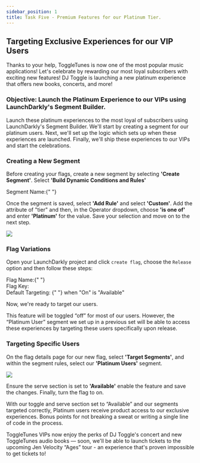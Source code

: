 ```yaml
---
sidebar_position: 1
title: Task Five - Premium Features for our Platinum Tier.
---
```



## Targeting Exclusive Experiences for our VIP Users

Thanks to your help, ToggleTunes is now one of the most popular music applications! Let's celebrate by rewarding our most loyal subscribers with exciting new features! DJ Toggle is launching a new platinum experience that offers new books, concerts, and more!

### Objective: Launch the Platinum Experience to our VIPs using LaunchDarkly's Segment Builder.
Launch these platinum experiences to the most loyal of subscribers using LaunchDarkly's Segment Builder. We'll start by creating a segment for our platinum users. Next, we'll set up the logic which sets up when these experiences are launched. Finally, we'll ship these experiences to our VIPs and start the celebrations.

### Creating a New Segment

Before creating your flags, create a new segment by selecting **'Create Segment'**. Select **'Build Dynamic Conditions and Rules'**

<div className="flex items-center space-x-3">
  <span className="text-lg text-blue-500 font-bold">
    Segment Name:{" "}
  </span>
    <CopyField value="Platinum Users" client:load />
</div>

Once the segment is saved, select **'Add Rule'** and select **'Custom'**. Add the attribute of "tier" and then, in the Operator dropdown, choose **'is one of'** and enter **'Platinum'** for the value. Save your selection and move on to the next step.

<img src='/src/assets/img/segments.png' />


### Flag Variations
Open your LaunchDarkly project and click `create flag`, choose the `Release` option and then follow these steps:

<div className="flex items-center space-x-3">
  <span className="text-lg text-blue-500 font-bold">
    Flag Name:{" "}
  </span>
    <CopyField value="platinumtier" client:load />
</div>

<div className="flex items-center space-x-3">
  <span className="text-lg text-blue-500 font-bold">Flag Key:</span>
  <CopyField value="platinumtier" client:load />
</div>

<div className="flex items-center text-lg font-bold text-blue-500">
  Default Targeting: {" "} 
  <span className="text-black dark:text-white font-normal">
     when "On" is "Available"
  </span>
</div>

Now, we're ready to target our users.

This feature will be toggled “off” for most of our users.  However, the “Platinum User” segment we set up in a previous set will be able to access these experiences by targeting these users specifically upon release.

### Targeting Specific Users

On the flag details page for our new flag, select **'Target Segments'**, and within the segment rules, select our **'Platinum Users'** segment.

<img src='/src/assets/img/segmentrule.png' />

Ensure the serve section is set to **'Available'** enable the feature and save the changes. Finally, turn the flag to on.

With our toggle and serve section set to “Available” and our segments targeted correctly, Platinum users receive product access to our exclusive experiences. Bonus points for not breaking a sweat or writing a single line of code in the process.

ToggleTunes VIPs now enjoy the perks of DJ Toggle's concert and new ToggleTunes audio books — soon, we'll be able to launch tickets to the upcoming Jen Velocity “Ages” tour - an experience that's proven impossible to get tickets to!
